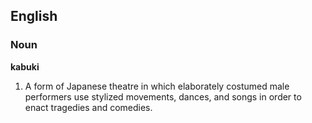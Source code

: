 ==English==

===Noun===

'''kabuki'''

#A form of Japanese theatre in which elaborately costumed male performers use stylized movements, dances, and songs in order to enact tragedies and comedies.